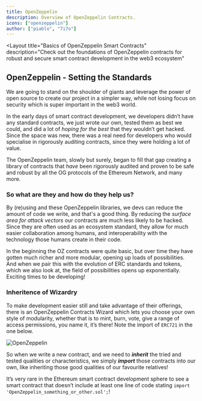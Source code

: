 ```yaml
---
title: OpenZeppelin
description: Overview of OpenZeppelin Contracts.
icons: ["openzeppelin"]
author: ["piablo", "7i7o"]
---
```



<Layout
    title="Basics of OpenZeppelin Smart Contracts"
    description="Check out the foundations of OpenZeppelin contracts for robust and secure smart contract development in the web3 ecosystem"
>
<LessonHeader title="OpenZeppelin Smart Contract Concepts" />

## OpenZeppelin - Setting the Standards

We are going to stand on the shoulder of giants and leverage the power of open
source to create our project in a simpler way, while not losing focus on
security which is super important in the web3 world.

In the early days of smart contract development, we developers didn’t have any
standard contracts, we just wrote our own, tested them as best we could, and did
a lot of _hoping for the best_ that they wouldn’t get hacked. Since the space
was new, there was a real need for developers who would specialise in rigorously
auditing contracts, since they were holding a lot of value.

The OpenZeppelin team, slowly but surely, began to fill that gap creating a
library of contracts that _have_ been rigorously audited and proven to be safe
and robust by all the OG protocols of the Ethereum Network, and many more.

### So what are they and how do they help us?

By (re)using and these OpenZeppelin libraries, we devs can reduce the amount of
code we write, and that's a good thing. By reducing the _surface area for attack
vectors_ our contracts are much less likely to be hacked. Since they are often
used as an ecosystem standard, they allow for much easier collaboration among
humans, and interoperability with the technology those humans create in their
code.

In the beginning the OZ contracts were quite basic, but over time they have
gotten much richer and more modular, opening up loads of possibilities. And when
we pair this with the evolution of ERC standards and tokens, which we also look
at, the field of possibilities opens up exponentially. Exciting times to be
developing!

### Inheritence of Wizardry

To make development easier still and take advantage of their offerings, there is
an OpenZeppelin Contracts Wizard which lets you choose your own style of modularity,
whether that is to mint, burn, vote, give a range of access permissions, you
name it, it’s there! Note the import of `ERC721` in the one below.

![OpenZeppelin](/assets/lessons/open_zeppelin/ERC721.Ownable.png)

So when we write a new contract, and we need to **_inherit_** the tried and
tested qualities or characteristics, we simply **_import_** those contracts into
our own, like inheriting those good qualities of our favourite relatives!

It’s very rare in the Ethereum smart contract development sphere to see a smart
contract that doesn’t include at least one line of code stating
`import 'OpenZeppelin_something_or_other.sol';`!

</Layout>
